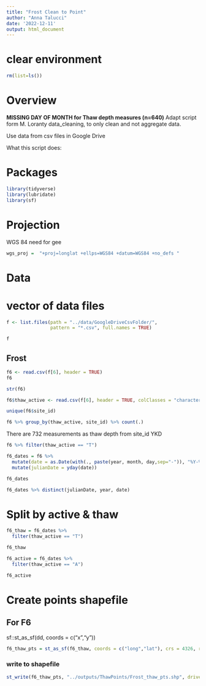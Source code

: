 ```yaml
---
title: "Frost Clean to Point"
author: "Anna Talucci"
date: '2022-12-11'
output: html_document
---
```


# clear environment
```r
rm(list=ls())
```

# Overview
**MISSING DAY OF MONTH for Thaw depth measures (n=640)**
Adapt script form M. Loranty data_cleaning, to only clean and not aggregate data. 

Use data from csv files in Google Drive

What this script does:


# Packages

```r
library(tidyverse)
library(lubridate)
library(sf)
```
# Projection

WGS 84 need for gee
```r
wgs_proj =  "+proj=longlat +ellps=WGS84 +datum=WGS84 +no_defs "
```

# Data

# vector of data files
```r
f <- list.files(path = "../data/GoogleDriveCsvFolder/",
                pattern = "*.csv", full.names = TRUE)
```

```r
f
```



## Frost
```r
f6 <- read.csv(f[6], header = TRUE)
f6
```
```r
str(f6)
```

```r
f6$thaw_active <- read.csv(f[6], header = TRUE, colClasses = "character")[,19]
```

```r
unique(f6$site_id)
```
```r
f6 %>% group_by(thaw_active, site_id) %>% count(.)
```
There are 732 measurements as thaw depth from site_id YKD

```r
f6 %>% filter(thaw_active == "T")
```

```r
f6_dates = f6 %>%
  mutate(date = as.Date(with(., paste(year, month, day,sep="-")), "%Y-%m-%d")) %>%
  mutate(julianDate = yday(date)) 

f6_dates
```



```r
f6_dates %>% distinct(julianDate, year, date)
```

# Split by active & thaw
```r
f6_thaw = f6_dates %>% 
  filter(thaw_active == "T") 

f6_thaw

f6_active = f6_dates %>% 
  filter(thaw_active == "A") 

f6_active
```

# Create points shapefile

## For F6
sf::st_as_sf(dd, coords = c("x","y"))
```r
f6_thaw_pts = st_as_sf(f6_thaw, coords = c("long","lat"), crs = 4326, remove = FALSE)
```


### write to shapefile
```r
st_write(f6_thaw_pts, "../outputs/ThawPoints/Frost_thaw_pts.shp", driver="ESRI Shapefile")
```